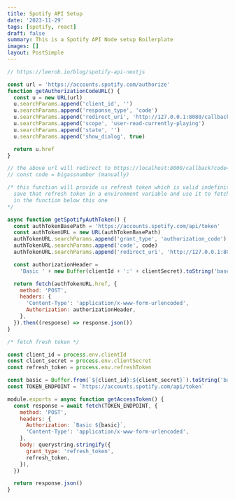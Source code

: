 ```yaml
---
title: Spotify API Setup
date: '2023-11-29'
tags: [spotify, react]
draft: false
summary: This is a Spotify API Node setup Boilerplate
images: []
layout: PostSimple
---
```


```js showLineNumbers
// https://leerob.io/blog/spotify-api-nextjs

const url = 'https://accounts.spotify.com/authorize'
function getAuthorizationCodeURL() {
  const u = new URL(url)
  u.searchParams.append('client_id', '')
  u.searchParams.append('response_type', 'code')
  u.searchParams.append('redirect_uri', 'http://127.0.0.1:8080/callback')
  u.searchParams.append('scope', 'user-read-currently-playing')
  u.searchParams.append('state', '')
  u.searchParams.append('show_dialog', true)

  return u.href
}

// the above url will redirect to https://localhost:8000/callback?code=bigassnumber
// const code = bigassnumber (manually)

/* this function will provide us refresh token which is valid indefinitely
  save that refresh token in a environment variable and use it to fetch fresh token
  in the function below this one
*/

async function getSpotifyAuthToken() {
  const authTokenBasePath = 'https://accounts.spotify.com/api/token'
  const authTokenURL = new URL(authTokenBasePath)
  authTokenURL.searchParams.append('grant_type', 'authorization_code')
  authTokenURL.searchParams.append('code', code)
  authTokenURL.searchParams.append('redirect_uri', 'http://127.0.0.1:8080/callback')

  const authorizationHeader =
    'Basic ' + new Buffer(clientId + ':' + clientSecret).toString('base64')

  return fetch(authTokenURL.href, {
    method: 'POST',
    headers: {
      'Content-Type': 'application/x-www-form-urlencoded',
      Authorization: authorizationHeader,
    },
  }).then((response) => response.json())
}

/* fetch fresh token */

const client_id = process.env.clientId
const client_secret = process.env.clientSecret
const refresh_token = process.env.refreshToken

const basic = Buffer.from(`${client_id}:${client_secret}`).toString('base64')
const TOKEN_ENDPOINT = `https://accounts.spotify.com/api/token`

module.exports = async function getAccessToken() {
  const response = await fetch(TOKEN_ENDPOINT, {
    method: 'POST',
    headers: {
      Authorization: `Basic ${basic}`,
      'Content-Type': 'application/x-www-form-urlencoded',
    },
    body: querystring.stringify({
      grant_type: 'refresh_token',
      refresh_token,
    }),
  })

  return response.json()
}
```
